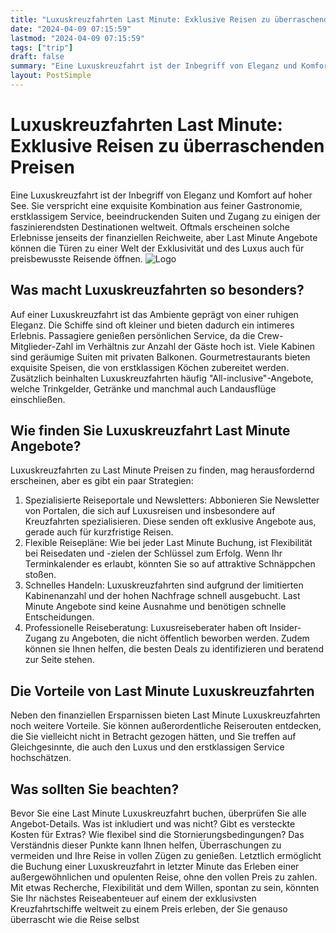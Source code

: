 ```yaml
---
title: "Luxuskreuzfahrten Last Minute: Exklusive Reisen zu überraschenden Preisen"
date: "2024-04-09 07:15:59"
lastmod: "2024-04-09 07:15:59"
tags: ["trip"]
draft: false
summary: "Eine Luxuskreuzfahrt ist der Inbegriff von Eleganz und Komfort auf hoher See. Sie verspricht eine exquisite Kombination aus feiner Gastronomie, erstklassigem Service, beeindruckenden Suiten und Zugang zu einigen der faszinierendsten Destinationen weltweit. Oftmals erscheinen solche Erlebnisse jenseits der finanziellen Reichweite, aber Last Minute Angebote können die Türen zu einer Welt der Exklusivität und des Luxus auch für preisbewusste Reisende öffnen."
layout: PostSimple
---
```

# Luxuskreuzfahrten Last Minute: Exklusive Reisen zu überraschenden Preisen
Eine Luxuskreuzfahrt ist der Inbegriff von Eleganz und Komfort auf hoher See. Sie verspricht eine exquisite Kombination aus feiner Gastronomie, erstklassigem Service, beeindruckenden Suiten und Zugang zu einigen der faszinierendsten Destinationen weltweit. Oftmals erscheinen solche Erlebnisse jenseits der finanziellen Reichweite, aber Last Minute Angebote können die Türen zu einer Welt der Exklusivität und des Luxus auch für preisbewusste Reisende öffnen.
<img alt="Logo" class="lazyImg" data-src="https://cdn.seniorsselection.com/upload-logo/Kreuzfahrt-Cruise-2.webp" src="/statics/image/loading.webp"/>
## Was macht Luxuskreuzfahrten so besonders?
Auf einer Luxuskreuzfahrt ist das Ambiente geprägt von einer ruhigen Eleganz. Die Schiffe sind oft kleiner und bieten dadurch ein intimeres Erlebnis. Passagiere genießen persönlichen Service, da die Crew-Mitglieder-Zahl im Verhältnis zur Anzahl der Gäste hoch ist. Viele Kabinen sind geräumige Suiten mit privaten Balkonen. Gourmetrestaurants bieten exquisite Speisen, die von erstklassigen Köchen zubereitet werden. Zusätzlich beinhalten Luxuskreuzfahrten häufig "All-inclusive"-Angebote, welche Trinkgelder, Getränke und manchmal auch Landausflüge einschließen.
## Wie finden Sie Luxuskreuzfahrt Last Minute Angebote?
Luxuskreuzfahrten zu Last Minute Preisen zu finden, mag herausfordernd erscheinen, aber es gibt ein paar Strategien:
1. Spezialisierte Reiseportale und Newsletters: Abbonieren Sie Newsletter von Portalen, die sich auf Luxusreisen und insbesondere auf Kreuzfahrten spezialisieren. Diese senden oft exklusive Angebote aus, gerade auch für kurzfristige Reisen.
2. Flexible Reisepläne: Wie bei jeder Last Minute Buchung, ist Flexibilität bei Reisedaten und -zielen der Schlüssel zum Erfolg. Wenn Ihr Terminkalender es erlaubt, könnten Sie so auf attraktive Schnäppchen stoßen.
3. Schnelles Handeln: Luxuskreuzfahrten sind aufgrund der limitierten Kabinenanzahl und der hohen Nachfrage schnell ausgebucht. Last Minute Angebote sind keine Ausnahme und benötigen schnelle Entscheidungen.
4. Professionelle Reiseberatung: Luxusreiseberater haben oft Insider-Zugang zu Angeboten, die nicht öffentlich beworben werden. Zudem können sie Ihnen helfen, die besten Deals zu identifizieren und beratend zur Seite stehen.
## Die Vorteile von Last Minute Luxuskreuzfahrten
Neben den finanziellen Ersparnissen bieten Last Minute Luxuskreuzfahrten noch weitere Vorteile. Sie können außerordentliche Reiserouten entdecken, die Sie vielleicht nicht in Betracht gezogen hätten, und Sie treffen auf Gleichgesinnte, die auch den Luxus und den erstklassigen Service hochschätzen.
## Was sollten Sie beachten?
Bevor Sie eine Last Minute Luxuskreuzfahrt buchen, überprüfen Sie alle Angebot-Details. Was ist inkludiert und was nicht? Gibt es versteckte Kosten für Extras? Wie flexibel sind die Stornierungsbedingungen? Das Verständnis dieser Punkte kann Ihnen helfen, Überraschungen zu vermeiden und Ihre Reise in vollen Zügen zu genießen.
Letztlich ermöglicht die Buchung einer Luxuskreuzfahrt in letzter Minute das Erleben einer außergewöhnlichen und opulenten Reise, ohne den vollen Preis zu zahlen. Mit etwas Recherche, Flexibilität und dem Willen, spontan zu sein, könnten Sie Ihr nächstes Reiseabenteuer auf einem der exklusivsten Kreuzfahrtschiffe weltweit zu einem Preis erleben, der Sie genauso überrascht wie die Reise selbst
        